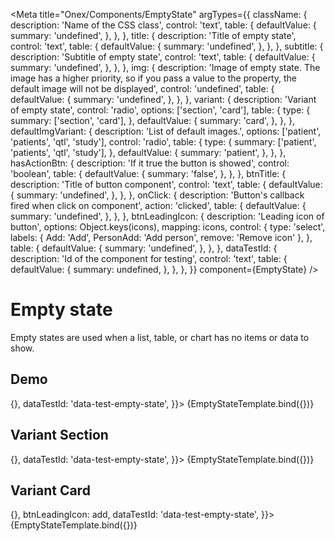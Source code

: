 <!-- EmptyState.mdx -->


<Meta
  title="Onex/Components/EmptyState"
  argTypes={{
    className: {
      description: 'Name of the CSS class',
      control: 'text',
      table: {
        defaultValue: {
          summary: 'undefined',
        },
      },
    },
    title: {
      description: 'Title of empty state',
      control: 'text',
      table: {
        defaultValue: {
          summary: 'undefined',
        },
      },
    },
    subtitle: {
      description: 'Subtitle of empty state',
      control: 'text',
      table: {
        defaultValue: {
          summary: 'undefined',
        },
      },
    },
    img: {
      description: 'Image of empty state. The image has a higher priority, so if you pass a value to the property, the default image will not be displayed',
      control: 'undefined',
      table: {
        defaultValue: {
          summary: 'undefined',
        },
      },
    },
    variant: {
      description: 'Variant of empty state',
      control: 'radio',
      options: ['section', 'card'],
      table: {
        type: {
          summary: ['section', 'card'],
        },
        defaultValue: {
          summary: 'card',
        },
      },
    },
    defaultImgVariant: {
      description: 'List of default images.',
      options: ['patient', 'patients', 'qtl', 'study'],
      control: 'radio',
      table: {
        type: {
          summary: ['patient', 'patients', 'qtl', 'study'],
        },
        defaultValue: {
          summary: 'patient',
        },
      },
    },
    hasActionBtn: {
      description: 'If it true the button is showed',
      control: 'boolean',
      table: {
        defaultValue: {
          summary: 'false',
        },
      },
    },
    btnTitle: {
      description: 'Title of button component',
      control: 'text',
      table: {
        defaultValue: {
          summary: 'undefined',
        },
      },
    },
    onClick: {
      description: 'Button\'s callback fired when click on component',
      action: 'clicked',
      table: {
        defaultValue: {
          summary: 'undefined',
        },
      },
    },
    btnLeadingIcon: {
      description: 'Leading icon of button',
      options: Object.keys(icons),
      mapping: icons,
      control: {
        type: 'select',
        labels: {
          Add: 'Add',
          PersonAdd: 'Add person',
          remove: 'Remove icon'
        },
      },
      table: {
        defaultValue: {
          summary: 'undefined',
        },
      },
    },
    dataTestId: {
      description: 'Id of the component for testing',
      control: 'text',
      table: {
        defaultValue: {
          summary: undefined,
        },
      },
    },
  }}
  component={EmptyState}
/>


# Empty state

Empty states are used when a list, table, or chart has no items or data to show.

## Demo

<Canvas>
  <Story
    name="Demo"
    args={{
      className: 'test-class-name',
      variant: 'section',
      title: 'No patients added yet',
      subtitle: 'Empty state description',
      hasActionBtn: true,
      btnTitle: 'Add patients',
      onClick: () => {},
      dataTestId: 'data-test-empty-state',
    }}>
    {EmptyStateTemplate.bind({})}
  </Story>
</Canvas>

<ArgsTable story="Demo" />

## Variant Section

<Canvas>
  <Story
    name="Section variant"
    args={{
      className: 'test-class-name',
      variant: 'section',
      title: 'No patients added yet',
      subtitle: 'Empty state description',
      hasActionBtn: true,
      btnTitle: 'Add patients',
      onClick: () => {},
      dataTestId: 'data-test-empty-state',
    }}>
    {EmptyStateTemplate.bind({})}
  </Story>
</Canvas>


## Variant Card

<Canvas>
  <Story
    name="Card variant"
    args={{
      className: 'test-class-name',
      variant: 'card',
      title: 'No QTLs added yet',
      subtitle: 'Empty state description',
      hasActionBtn: true,
      btnTitle: 'Add QTL',
      onClick: () => {},
      btnLeadingIcon: <Icon>add</Icon>,
      dataTestId: 'data-test-empty-state',
    }}>
    {EmptyStateTemplate.bind({})}
  </Story>
</Canvas>
